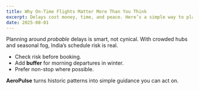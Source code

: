 ```yaml
---
title: Why On-Time Flights Matter More Than You Think
excerpt: Delays cost money, time, and peace. Here’s a simple way to plan smarter in India.
date: 2025-08-01
---
```


Planning around _probable_ delays is smart, not cynical. With crowded hubs and seasonal fog, India’s schedule risk is real.

- Check risk before booking.
- Add **buffer** for morning departures in winter.
- Prefer non-stop where possible.

**AeroPulse** turns historic patterns into simple guidance you can act on.
